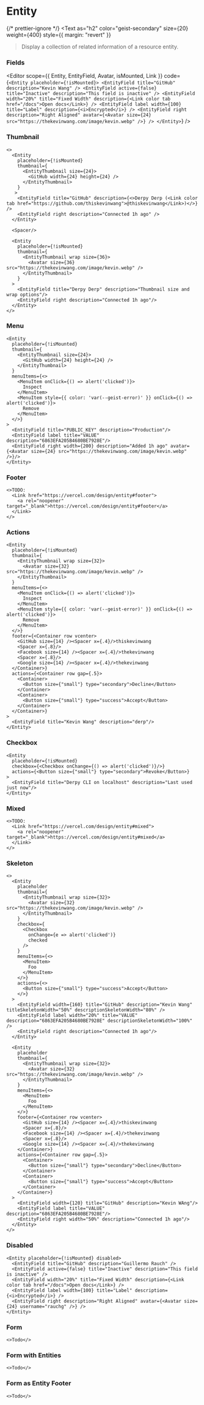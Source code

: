 

# Entity

{/* prettier-ignore */}
<Text
  as="h2"
  color="geist-secondary"
  size={20}
  weight={400}
  style={{ margin: "revert" }}
>Display a collection of related information of a resource entity.</Text>

<Spacer y={2} />

### Fields

<Editor
  scope={{ Entity, EntityField, Avatar, isMounted, Link }}
  code={`<Entity placeholder={!isMounted}>
  <EntityField title="GitHub" description="Kevin Wang" />
  <EntityField active={false} title="Inactive" description="This field is inactive" />
  <EntityField width="20%" title="Fixed Width" description={<Link color tab href="/docs">Open docs</Link>} />
  <EntityField label width={100} title="Label" description={<i>Encrypted</i>} />
  <EntityField right description="Right Aligned" avatar={<Avatar size={24} src="https://thekevinwang.com/image/kevin.webp" />} />
</Entity>`}
/>

<Spacer y={2} />

### Thumbnail

```
<>
  <Entity
    placeholder={!isMounted}
    thumbnail={
      <EntityThumbnail size={24}>
        <GitHub width={24} height={24} />
      </EntityThumbnail>
    }
   >
    <EntityField title="GitHub" description={<>Derpy Derp (<Link color tab href="https://github.com/thiskevinwang">@thiskevinwang</Link>)</>} />
    <EntityField right description="Connected 1h ago" />
  </Entity>

  <Spacer/>

  <Entity
    placeholder={!isMounted}
    thumbnail={
      <EntityThumbnail wrap size={36}>
        <Avatar size={36} src="https://thekevinwang.com/image/kevin.webp" />
      </EntityThumbnail>
    }
  >
    <EntityField title="Derpy Derp" description="Thumbnail size and wrap options"/>
    <EntityField right description="Connected 1h ago"/>
  </Entity>
</>
```

<Spacer y={2} />

### Menu

```
<Entity
  placeholder={!isMounted}
  thumbnail={
    <EntityThumbnail size={24}>
      <GitHub width={24} height={24} />
    </EntityThumbnail>
  }
  menuItems={<>
    <MenuItem onClick={() => alert('clicked')}>
      Inspect
    </MenuItem>
    <MenuItem style={{ color: 'var(--geist-error)' }} onClick={() => alert('clicked')}>
      Remove
    </MenuItem>
  </>}
>
  <EntityField title="PUBLIC_KEY" description="Production"/>
  <EntityField label title="VALUE" description="6863EFA205B4680BE7928E"/>
  <EntityField right width={200} description="Added 1h ago" avatar={<Avatar size={24} src="https://thekevinwang.com/image/kevin.webp" />}/>
</Entity>
```

<Spacer y={2} />

### Footer

```
<>TODO:
  <Link href="https://vercel.com/design/entity#footer">
    <a rel="noopener" target="_blank">https://vercel.com/design/entity#footer</a>
  </Link>
</>
```

<Spacer y={2} />

### Actions

```
<Entity
  placeholder={!isMounted}
  thumbnail={
    <EntityThumbnail wrap size={32}>
      <Avatar size={32} src="https://thekevinwang.com/image/kevin.webp" />
    </EntityThumbnail>
  }
  menuItems={<>
    <MenuItem onClick={() => alert('clicked')}>
      Inspect
    </MenuItem>
    <MenuItem style={{ color: 'var(--geist-error)' }} onClick={() => alert('clicked')}>
      Remove
    </MenuItem>
  </>}
  footer={<Container row vcenter>
    <GitHub size={14} /><Spacer x={.4}/>thiskevinwang
    <Spacer x={.8}/>
    <Facebook size={14} /><Spacer x={.4}/>thekevinwang
    <Spacer x={.8}/>
    <Google size={14} /><Spacer x={.4}/>thekevinwang
  </Container>}
  actions={<Container row gap={.5}>
    <Container>
      <Button size={"small"} type="secondary">Decline</Button>
    </Container>
    <Container>
      <Button size={"small"} type="success">Accept</Button>
    </Container>
  </Container>}
>
  <EntityField title="Kevin Wang" description="derp"/>
</Entity>
```

<Spacer y={2} />

### Checkbox

```
<Entity
  placeholder={!isMounted}
  checkbox={<Checkbox onChange={() => alert('clicked')}/>}
  actions={<Button size={"small"} type="secondary">Revoke</Button>}
>
  <EntityField title="Derpy CLI on localhost" description="Last used just now"/>
</Entity>
```

<Spacer y={2} />

### Mixed

```
<>TODO:
  <Link href="https://vercel.com/design/entity#mixed">
    <a rel="noopener" target="_blank">https://vercel.com/design/entity#mixed</a>
  </Link>
</>
```

<Spacer y={2} />

### Skeleton

```
<>
  <Entity
    placeholder
    thumbnail={
      <EntityThumbnail wrap size={32}>
        <Avatar size={32} src="https://thekevinwang.com/image/kevin.webp" />
      </EntityThumbnail>
    }
    checkbox={
      <Checkbox
        onChange={e => alert('clicked')}
        checked
      />
    }
    menuItems={<>
      <MenuItem>
        Foo
      </MenuItem>
    </>}
    actions={<>
      <Button size={"small"} type="success">Accept</Button>
    </>}
  >
    <EntityField width={160} title="GitHub" description="Kevin Wang" titleSkeletonWidth="50%" descriptionSkeletonWidth="80%" />
    <EntityField label width="20%" title="VALUE" description="6863EFA205B4680BE7928E" descriptionSkeletonWidth="100%" />
    <EntityField right description="Connected 1h ago"/>
  </Entity>

  <Entity
    placeholder
    thumbnail={
      <EntityThumbnail wrap size={32}>
        <Avatar size={32} src="https://thekevinwang.com/image/kevin.webp" />
      </EntityThumbnail>
    }
    menuItems={<>
      <MenuItem>
        Foo
      </MenuItem>
    </>}
    footer={<Container row vcenter>
      <GitHub size={14} /><Spacer x={.4}/>thiskevinwang
      <Spacer x={.8}/>
      <Facebook size={14} /><Spacer x={.4}/>thekevinwang
      <Spacer x={.8}/>
      <Google size={14} /><Spacer x={.4}/>thekevinwang
    </Container>}
    actions={<Container row gap={.5}>
      <Container>
        <Button size={"small"} type="secondary">Decline</Button>
      </Container>
      <Container>
        <Button size={"small"} type="success">Accept</Button>
      </Container>
    </Container>}
  >
    <EntityField width={120} title="GitHub" description="Kevin WAng"/>
    <EntityField label title="VALUE" description="6863EFA205B4680BE7928E"/>
    <EntityField right width="50%" description="Connected 1h ago"/>
  </Entity>
</>
```

<Spacer y={2} />

### Disabled

```
<Entity placeholder={!isMounted} disabled>
  <EntityField title="GitHub" description="Guillermo Rauch" />
  <EntityField active={false} title="Inactive" description="This field is inactive" />
  <EntityField width="20%" title="Fixed Width" description={<Link color tab href="/docs">Open docs</Link>} />
  <EntityField label width={100} title="Label" description={<i>Encrypted</i>} />
  <EntityField right description="Right Aligned" avatar={<Avatar size={24} username="rauchg" />} />
</Entity>
```

<Spacer y={2} />

### Form

```
<>Todo</>
```

<Spacer y={2} />

### Form with Entities

```
<>Todo</>
```

<Spacer y={2} />

### Form as Entity Footer

```
<>Todo</>
```

<Spacer y={5} />
